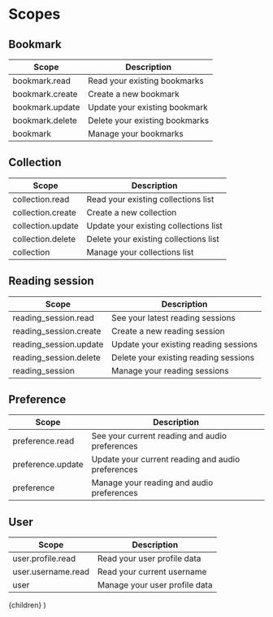 
# Scopes

## Bookmark

| Scope             | Description                      |
| ----------------- | -------------------------------- |
| bookmark.read   | Read your existing bookmarks   |
| bookmark.create | Create a new bookmark          |
| bookmark.update | Update your existing bookmark  |
| bookmark.delete | Delete your existing bookmarks |
| bookmark        | Manage your bookmarks          |

## Collection

| Scope               | Description                             |
| ------------------- | --------------------------------------- |
| collection.read   | Read your existing collections list   |
| collection.create | Create a new collection               |
| collection.update | Update your existing collections list |
| collection.delete | Delete your existing collections list |
| collection        | Manage your collections list          |

## Reading session

| Scope                    | Description                             |
| ------------------------ | --------------------------------------- |
| reading_session.read   | See your latest reading sessions      |
| reading_session.create | Create a new reading session          |
| reading_session.update | Update your existing reading sessions |
| reading_session.delete | Delete your existing reading sessions |
| reading_session        | Manage your reading sessions          |

## Preference

| Scope               | Description                                         |
| ------------------- | --------------------------------------------------- |
| preference.read   | See your current reading and audio preferences    |
| preference.update | Update your current reading and audio preferences |
| preference        | Manage your reading and audio preferences         |

## User

| Scope                | Description                     |
| -------------------- | ------------------------------- |
| user.profile.read  | Read your user profile data   |
| user.username.read | Read your current username    |
| user                 | Manage your user profile data |

  <GuideLayout title="OAuth2 Scopes">{children}</GuideLayout>
)
